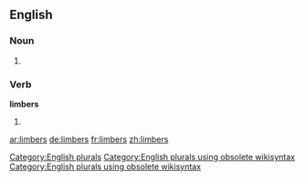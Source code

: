 ==English==

===Noun===
{{head|en}}

# {{plural of|limber}}

===Verb===
'''limbers'''

# {{en-third-person singular of|limber}}

[[Category:English plurals]][[Category:English plurals using obsolete wikisyntax]][[Category:English plurals using obsolete wikisyntax]]

[[ar:limbers]]
[[de:limbers]]
[[fr:limbers]]
[[zh:limbers]]